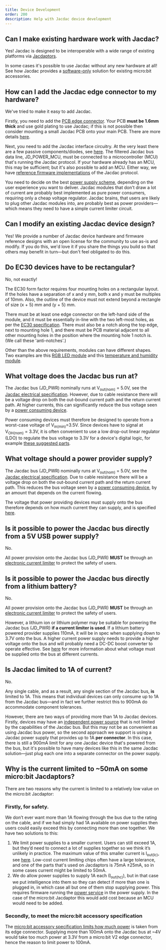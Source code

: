 ```yaml
---
title: Device Development
order: 200
description: Help with Jacdac device development
---
```


## Can I make existing hardware work with Jacdac?

Yes! Jacdac is designed to be interoperable with a wide range of existing platforms via [Jacdaptors](/reference/jacdaptors/). 

In some cases it's possible to use Jacdac without any new hardware at all! See how Jacdac provides a [software-only](/ddk/microbit/software-only-accessory) solution for existing micro:bit accessories.

## How can I add the Jacdac edge connector to my hardware?

We've tried to make it easy to add Jacdac. 

Firstly, you need to add the [PCB edge connector](https://aka.ms/jacdac-edge-connector). Your PCB **must be 1.6mm thick** and use gold plating to use Jacdac; if this is not possible then consider mounting a small Jacdac PCB onto your main PCB. There are more details [here](/ddk/design/electro-mechanical/#pcb-edge-connector).

Next, you need to add the Jacdac interface circuitry. At the very least there are a few passive components/diodes, see [here](/ddk/design/electrical/#signalling). The filtered Jacdac bus data line, JD_POWER_MCU, must be connected to a microcontroller (MCU) that's running the Jacdac protocol. If your hardware already has an MCU, this may be sufficient; but it's also possible to add an MCU. Either way, we have [reference firmware implementations](/ddk/firmware/) of the Jacdac protocol. 

You need to decide on the best [power supply scheme](/ddk/design/electrical/#power-supply-sharing), depending on the user experience you want to deliver. Jacdac modules that don't draw a lot of current are probably best implemented as pure power consumers, requiring only a cheap voltage regulator. Jacdac brains, that users are likely to plug other Jacdac modules into, are probably best as power providers—which means they need to have a simple current limiter circuit. 

## Can I modify an existing Jacdac device design?

Yes! We provide a number of Jacdac device hardware and firmware reference designs with an open license for the community to use as-is and modify. If you do this, we'd love it if you share the things you build so that others may benefit in turn—but don't feel obligated to do this.

## Do EC30 devices have to be rectangular?

No, not exactly!

The EC30 form factor requires four mounting holes on a rectangular layout. If the holes have a separation of  x and y mm, both x and y must be multiples of 10mm. Also, the outline of the device must not extend beyond a rectangle of size (x + 5) mm and (y + 5) mm. 

There must be at least one edge connector on the left-hand side of the module, and it must be essentially in-line with the two left-most holes, as per the [EC30 specification](https://aka.ms/jacdac-ec30). There must also be a notch along the top edge, next to mounting hole 1, and there must be PCB material adjacent to all other mounting holes in the position where the mounting hole 1 notch is. (We call these 'anti-notches'.) 

Other than the above requirements, modules can have different shapes. Two examples are this [RGB LED module](devices/kittenbot/rgbringv10/) and this [temperature and humidity module](devices/microsoft-research/temprhv11/).


## What voltage does the Jacdac bus run at?

The Jacdac bus (JD_PWR) nominally runs at V<sub>out(nom)</sub> = 5.0V, see the [Jacdac electrical specification](/reference/electrical-spec/#power-providers). However, due to cable resistance there will be a voltage drop on both the out-bound current path and the return current path. At higher currents, this can significantly reduce the bus voltage seen by a [power consuming device](/ddk/design/electrical/#power-supply-sharing). 

Power consuming devices must therefore be designed to operate from a worst-case voltage of V<sub>in(min)</sub>=3.5V. Since devices have to signal at V<sub>OH(nom)</sub> = 3.3V, it is often convenient to use a low drop-out linear regulator (LDO) to regulate the bus voltage to 3.3V for a device's digital logic, for example [these suggested parts](https://github.com/microsoft/jacdac-ddk/tree/main/electronics/generic/suggested-components#linear-regulator-ldo).

## What voltage should a power provider supply?

The Jacdac bus (JD_PWR) nominally runs at V<sub>out(nom)</sub> = 5.0V, see the [Jacdac electrical specification](/reference/electrical-spec/#power-providers). Due to cable resistance there will be a voltage drop on both the out-bound current path and the return current path. This reduces the bus voltage seen by a [power consuming device](/ddk/design/electrical/#power-supply-sharing), by an amount that depends on the current flowing.

The voltage that power providing devices must supply onto the bus therefore depends on how much current they can supply, and is specified [here](/reference/electrical-spec/#power-providers). 

## Is it possible to power the Jacdac bus directly from a 5V USB power supply?

No. 

All power provision onto the Jacdac bus (JD_PWR) **MUST** be through an [electronic current limiter](/ddk/design/electrical/#power-provider-current-limiting) to protect the safety of users. 

## Is it possible to power the Jacdac bus directly from a lithium battery?

No. 

All power provision onto the Jacdac bus (JD_PWR) **MUST** be through an [electronic current limiter](/ddk/design/electrical/#power-provider-current-limiting) to protect the safety of users. 

However, a lithium ion or lithium polymer may be suitable for powering the Jacdac bus (JD_PWR) **if a current limiter is used**. If a lithium battery powered provider supplies 110mA, it will be in spec when supplying down to 3.7V onto the bus. A higher current power supply needs to provide a higher voltage onto the bus and will probably need a DC-DC boost converter to operate effective. See [here](/reference/electrical-spec/#power-providers) for more information about what voltage must be supplied onto the bus at  different currents.

## Is Jacdac limited to 1A of current?

No. 

Any single cable, and as a result, any single section of the Jacdac bus, **is** limited to 1A. This means that individual devices can only consume up to 1A from the Jacdac bus—and in fact we further restrict this to 900mA do accommodate component tolerances. 

However, there are two ways of providing more than 1A to Jacdac devices. Firstly, devices may have an [independent power source](/ddk/design/electrical/#power-supply-sharing-options) that is not limited by the capabilities of the Jacdac bus. But this may not be as convenient as using Jacdac bus power, so the second approach we support is using a Jacdac power supply that provides up to 1A **per connector**. In this case, there is still a 900mA limit for any one Jacdac device that's powered from the bus, but it's possible to have many devices like this in the same Jacdac solution—just plug each one into a separate connector on the power supply. 

## Why is the current limited to ~50mA on some micro:bit Jacdaptors?

There are two reasons why the current is limited to a relatively low value on the micro:bit Jacdaptor:

### Firstly, for safety.
 We don’t ever want more than 1A flowing through the bus due to the rating on the cable, and if we had simply had 1A available on power supplies then users could easily exceed this by connecting more than one together. We have two solutions to this:
1. We limit power supplies to a smaller current. Users can still exceed 1A, but they’d need to connect a lot of supplies together so we think it’s unlikely in practice. The maximum value of this smaller current is I<sub>out(lc)</sub>, see [here](/reference/electrical-spec/#power-providers). Low-cost current limiting chips often have a large tolerance, and one of the parts that's used on Jacdaptors is 75mA ±25mA, so in some cases current might be limited to 50mA.
2.	We do allow power supplies to supply 1A each (I<sub>out(hc)</sub>), but in that case we put intelligence into them so they can detect if more than one is plugged in, in which case all but one of them stop supplying power. This requires firmware running the [power service](https://microsoft.github.io/jacdac-docs/services/power/) in the power supply. In the case of the micro:bit Jacdaptor this would add cost because an MCU would need to be added.

### Secondly, to meet the micro:bit accessory specification

The [micro:bit accessory specification limits how much power](https://tech.microbit.org/hardware/powersupply/) is taken from its edge connector. Supplying more than 100mA onto the Jacdac bus at ~4V would take too much power at 3.3V from a micro:bit V2 edge connector, hence the reason to limit power to 100mA.
